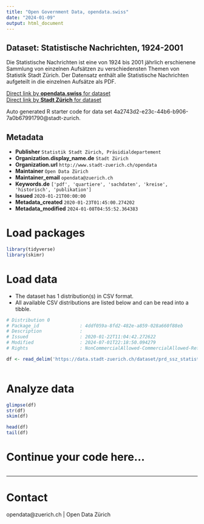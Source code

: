 ```yaml
---
title: "Open Government Data, opendata.swiss"
date: "2024-01-09"
output: html_document
---
```


## Dataset: Statistische Nachrichten, 1924-2001


Die Statistische Nachrichten ist eine von 1924 bis 2001 jährlich erschienene Sammlung von einzelnen Aufsätzen zu verschiedensten Themen von Statistik Stadt Zürich. Der Datensatz enthält alle Statistische Nachrichten aufgeteilt in die einzelnen Aufsätze als PDF.


[Direct link by **opendata.swiss** for dataset](https://opendata.swiss/de/dataset/statistische-nachrichten-1924-2001)<br>
[Direct link by **Stadt Zürich** for dataset](https://data.stadt-zuerich.ch/dataset/prd_ssz_statistische_nachrichten)

Auto generated R starter code for data set 4a2743d2-e23c-44b6-b906-7a0b67991790@stadt-zurich.

## Metadata

- **Publisher** `Statistik Stadt Zürich, Präsidialdepartement`
- **Organization.display_name.de** `Stadt Zürich`
- **Organization.url** `http://www.stadt-zuerich.ch/opendata`
- **Maintainer** `Open Data Zürich`
- **Maintainer_email** `opendata@zuerich.ch`
- **Keywords.de** `['pdf', 'quartiere', 'sachdaten', 'kreise', 'historisch', 'publikation']`
- **Issued** `2020-01-21T00:00:00`
- **Metadata_created** `2020-01-23T01:45:00.274202`
- **Metadata_modified** `2024-01-08T04:55:52.364383`


# Load packages

```r

library(tidyverse)
library(skimr)

```

# Load data

-   The dataset has 1 distribution(s) in CSV format.
-   All available CSV distributions are listed below and can be read into a tibble.

```r

# Distribution 0
# Package_id               : 4ddf059a-8fd2-482e-a859-028a660f88eb
# Description              : 
# Issued                   : 2020-01-22T11:04:42.272622
# Modified                 : 2024-07-01T22:18:50.094279
# Rights                   : NonCommercialAllowed-CommercialAllowed-ReferenceNotRequired

df <- read_delim('https://data.stadt-zuerich.ch/dataset/prd_ssz_statistische_nachrichten/download/prd_ssz_statistische_nachrichten.csv')



```

# Analyze data

```r

glimpse(df)
str(df)
skim(df)

head(df)
tail(df)

```

# Continue your code here...

```r

```

------------------------------------------------------------------------

# Contact

opendata@zuerich.ch | Open Data Zürich

